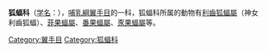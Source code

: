{{Automatic Taxobox 
| fossil_range = {{Fossil range|漸新世|現在}}
| image =Kalong-drawing.jpg
| image_width = 210px
| image_caption = [[馬來大狐蝠|馬來大狐蝠]] ''Pteropus vampyrus''
| taxon=Pteropodidae
| authority = [[J._E._Gray|J. E. Gray]], 1821
| subdivision_ranks = 亞科
| subdivision = 
*[[管鼻果蝠亚科|管鼻果蝠亚科]] Nyctimeninae
*[[犬蝠亚科|犬蝠亚科]] Cynopterinae
*{{nowrap|[[多尖齿果蝠亚科|多尖齿果蝠亚科]] Harpiyonycterinae}}
*{{le|长舌果蝠亚科|Macroglossinae}} Macroglossinae
*{{tsl|en|Pteropodinae|狐蝠亞科}} Pteropodinae
*[[果蝠亞科|果蝠亞科]] Rousettinae
*[[颈囊果蝠亚科|颈囊果蝠亚科]] Epomophorinae
}}
'''狐蝠科'''（[[学名|学名]]：{{lang|la|Pteropodidae}}），[[哺乳綱|哺乳綱]][[翼手目|翼手目]]的一科，狐蝠科所属的動物有[[利齒狐蝠屬|利齒狐蝠屬]]（神女利齒狐蝠）、[[菲果蝠屬|菲果蝠屬]]、[[番果蝠屬|番果蝠屬]]、[[豕果蝠屬|豕果蝠屬]]等。
{{Commons category|Megachiroptera}}
{{Wikispecies|Megachiroptera}}
{{Taxonbar|from=Q185230}}

[[Category:翼手目|Category:翼手目]]
[[Category:狐蝠科|Category:狐蝠科]]